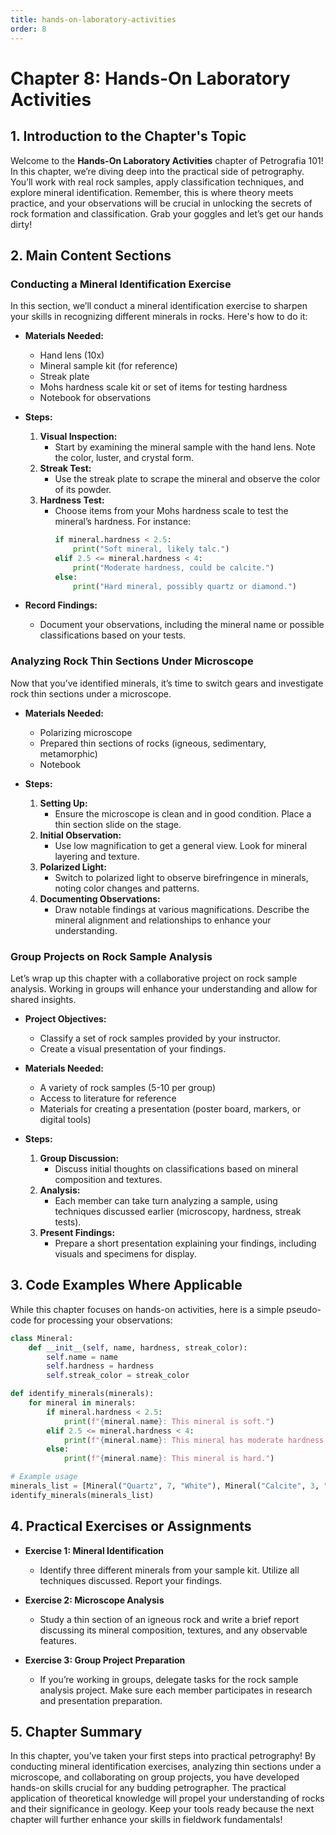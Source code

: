 ```yaml
---
title: hands-on-laboratory-activities
order: 8
---
```


# Chapter 8: Hands-On Laboratory Activities

## 1. Introduction to the Chapter's Topic

Welcome to the **Hands-On Laboratory Activities** chapter of Petrografia 101! In this chapter, we’re diving deep into the practical side of petrography. You’ll work with real rock samples, apply classification techniques, and explore mineral identification. Remember, this is where theory meets practice, and your observations will be crucial in unlocking the secrets of rock formation and classification. Grab your goggles and let’s get our hands dirty!

## 2. Main Content Sections

### Conducting a Mineral Identification Exercise

In this section, we’ll conduct a mineral identification exercise to sharpen your skills in recognizing different minerals in rocks. Here's how to do it:

- **Materials Needed:**
  - Hand lens (10x)
  - Mineral sample kit (for reference)
  - Streak plate
  - Mohs hardness scale kit or set of items for testing hardness
  - Notebook for observations

- **Steps:**
  1. **Visual Inspection:**
     - Start by examining the mineral sample with the hand lens. Note the color, luster, and crystal form.
  2. **Streak Test:**
     - Use the streak plate to scrape the mineral and observe the color of its powder.
  3. **Hardness Test:**
     - Choose items from your Mohs hardness scale to test the mineral’s hardness. For instance:
       ```python
       if mineral.hardness < 2.5:
           print("Soft mineral, likely talc.")
       elif 2.5 <= mineral.hardness < 4:
           print("Moderate hardness, could be calcite.")
       else:
           print("Hard mineral, possibly quartz or diamond.")
       ```

- **Record Findings:**
  - Document your observations, including the mineral name or possible classifications based on your tests.

### Analyzing Rock Thin Sections Under Microscope

Now that you’ve identified minerals, it’s time to switch gears and investigate rock thin sections under a microscope.

- **Materials Needed:**
  - Polarizing microscope
  - Prepared thin sections of rocks (igneous, sedimentary, metamorphic)
  - Notebook

- **Steps:**
  1. **Setting Up:**
     - Ensure the microscope is clean and in good condition. Place a thin section slide on the stage.
  2. **Initial Observation:**
     - Use low magnification to get a general view. Look for mineral layering and texture.
  3. **Polarized Light:**
     - Switch to polarized light to observe birefringence in minerals, noting color changes and patterns.
  4. **Documenting Observations:**
     - Draw notable findings at various magnifications. Describe the mineral alignment and relationships to enhance your understanding.

### Group Projects on Rock Sample Analysis

Let’s wrap up this chapter with a collaborative project on rock sample analysis. Working in groups will enhance your understanding and allow for shared insights.

- **Project Objectives:**
  - Classify a set of rock samples provided by your instructor.
  - Create a visual presentation of your findings.

- **Materials Needed:**
  - A variety of rock samples (5-10 per group)
  - Access to literature for reference
  - Materials for creating a presentation (poster board, markers, or digital tools)

- **Steps:**
  1. **Group Discussion:**
     - Discuss initial thoughts on classifications based on mineral composition and textures.
  2. **Analysis:**
     - Each member can take turn analyzing a sample, using techniques discussed earlier (microscopy, hardness, streak tests).
  3. **Present Findings:**
     - Prepare a short presentation explaining your findings, including visuals and specimens for display.

## 3. Code Examples Where Applicable

While this chapter focuses on hands-on activities, here is a simple pseudo-code for processing your observations:

```python
class Mineral:
    def __init__(self, name, hardness, streak_color):
        self.name = name
        self.hardness = hardness
        self.streak_color = streak_color

def identify_minerals(minerals):
    for mineral in minerals:
        if mineral.hardness < 2.5:
            print(f"{mineral.name}: This mineral is soft.")
        elif 2.5 <= mineral.hardness < 4:
            print(f"{mineral.name}: This mineral has moderate hardness.")
        else:
            print(f"{mineral.name}: This mineral is hard.")

# Example usage
minerals_list = [Mineral("Quartz", 7, "White"), Mineral("Calcite", 3, "White")]
identify_minerals(minerals_list)
```

## 4. Practical Exercises or Assignments

- **Exercise 1: Mineral Identification**
  - Identify three different minerals from your sample kit. Utilize all techniques discussed. Report your findings.

- **Exercise 2: Microscope Analysis**
  - Study a thin section of an igneous rock and write a brief report discussing its mineral composition, textures, and any observable features.

- **Exercise 3: Group Project Preparation**
  - If you’re working in groups, delegate tasks for the rock sample analysis project. Make sure each member participates in research and presentation preparation.

## 5. Chapter Summary

In this chapter, you’ve taken your first steps into practical petrography! By conducting mineral identification exercises, analyzing thin sections under a microscope, and collaborating on group projects, you have developed hands-on skills crucial for any budding petrographer. The practical application of theoretical knowledge will propel your understanding of rocks and their significance in geology. Keep your tools ready because the next chapter will further enhance your skills in fieldwork fundamentals!